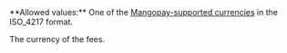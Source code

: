   

<ParamField body="Currency" type="string" required>
**Allowed values:** One of the <a href="/api-reference/overview/data-formats">Mangopay-supported currencies</a> in the ISO_4217 format.

The currency of the fees. 
</ParamField>